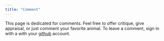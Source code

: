 ```yaml
---
title: "Comment"
---
```


This page is dedicated for comments. Feel free to offer critique, give appraisal, or just comment your favorite animal. To leave a comment, sign in with a with your [github](https://github.com) account.

<script src="https://utteranc.es/client.js"
        repo="imorris03/warmup-isaac-morris"
        issue-term="comment.qmd"
        async>
</script>